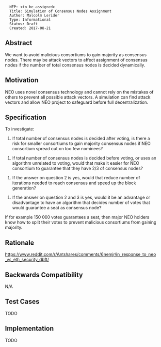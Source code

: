 <pre>
  NEP: <to be assigned>
  Title: Simulation of Consensus Nodes Assignment
  Author: Malcolm Lerider
  Type: Informational
  Status: Draft
  Created: 2017-08-21
</pre>

==Abstract==

We want to avoid malicious consortiums to gain majority as consensus nodes. There may be attack vectors to affect assignment of consensus nodes if the number of total consensus nodes is decided dynamically.

==Motivation==

NEO uses novel consensus technology and cannot rely on the mistakes of others to prevent all possible attack vectors. A simulation can find attack vectors and allow NEO project to safeguard before full decentralization.

==Specification==

To investigate:

#If total number of consensus nodes is decided after voting, is there a risk for smaller consortiums to gain majority consensus nodes if NEO consortium spread out on too few nominees?

#If total number of consensus nodes is decided before voting, or uses an algorithm unrelated to voting, would that make it easier for NEO consortium to guarantee that they have 2/3 of consensus nodes?

#If the answer on question 2 is yes, would that reduce number of iterations needed to reach consensus and speed up the block generation?

#If the answer on question 2 and 3 is yes, would it be an advantage or disadvantage to have an algorithm that decides number of votes that would guarantee a seat as consensus node?

If for example 150 000 votes guarantees a seat, then major NEO holders know how to split their votes to prevent malicious consortiums from gaining majority.


==Rationale==

https://www.reddit.com/r/Antshares/comments/6nemjr/in_response_to_neo_vs_eth_security_dbft/


==Backwards Compatibility==

N/A

==Test Cases==

TODO

==Implementation==

TODO
